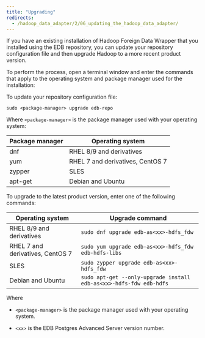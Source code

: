 ```yaml
---
title: "Upgrading"
redirects:
  - /hadoop_data_adapter/2/06_updating_the_hadoop_data_adapter/
---
```


<div id="updating_the_hadoop_data_adapter" class="registered_link"></div>

If you have an existing installation of Hadoop Foreign Data Wrapper that you installed using the EDB repository, you can update your repository configuration file and then upgrade Hadoop to a more recent product version. 

To perform the process, open a terminal window and enter the commands that apply to the operating system and package manager used for the installation:

To update your repository configuration file:

```shell
sudo <package-manager> upgrade edb-repo
```

Where `<package-manager>` is the package manager used with your operating system:

  | Package manager |         Operating system         |
  | --------------- | -------------------------------- |
  | dnf             | RHEL 8/9 and derivatives         |
  | yum             | RHEL 7 and derivatives, CentOS 7 |
  | zypper          | SLES                             |
  | apt-get         | Debian and Ubuntu                |

   
To upgrade to the latest product version, enter one of the following commands:

  |         Operating system         |                                  Upgrade command                                  |
  | -------------------------------- | --------------------------------------------------------------------------------- |
  | RHEL 8/9 and derivatives         | `sudo dnf upgrade edb-as<xx>-hdfs_fdw`                              |
  | RHEL 7 and derivatives, CentOS 7 | `sudo yum upgrade edb-as<xx>-hdfs_fdw edb-hdfs-libs`           |
  | SLES                             | `sudo zypper upgrade edb-as<xx>-hdfs_fdw`                              |
  | Debian and Ubuntu                | `sudo apt-get --only-upgrade install edb-as<xx>-hdfs-fdw edb-hdfs` |

Where

- `<package-manager>` is the package manager used with your operating system.

- `<xx>` is the EDB Postgres Advanced Server version number.






















